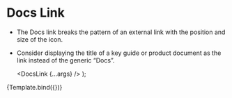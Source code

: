 
<Meta title="UI Elements/Links" />

# Docs Link

- The Docs link breaks the pattern of an external link with the position and size of the icon. 
- Consider displaying the title of a key guide or product document as the link instead of the generic “Docs”.

  <DocsLink {...args} />
);

<Canvas>
  <Story
    name="Docs Link"
    args={{
      href: "https://linode.com/docs",
      label: undefined,
    }}
    argTypes={{
      href: {
        description: "The link's destination.",
        type: { summary: "string", required: true },
      },
      label: {
        description: "The clickable text of the link.",
        type: { summary: "string", name: "string" },
        table: {
          defaultValue: {
            summary: "Docs",
          },
        },
      },
    }}
  >
    {Template.bind({})}
  </Story>
</Canvas>


<ArgsTable story="Docs Link" />